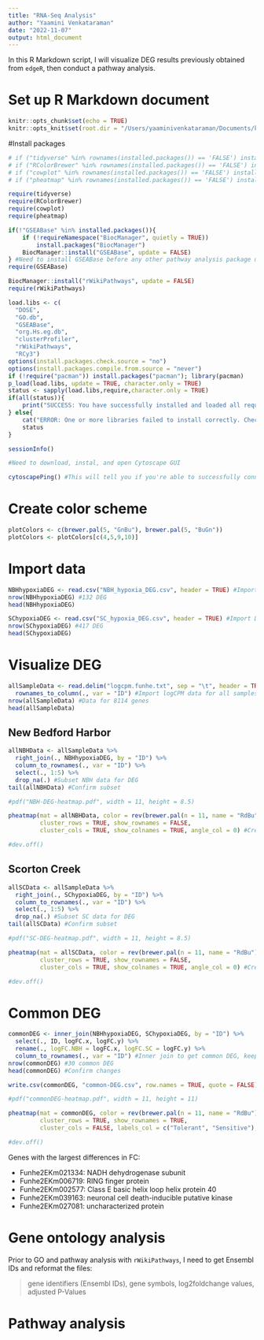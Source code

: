 ```yaml
---
title: "RNA-Seq Analysis"
author: "Yaamini Venkataraman"
date: "2022-11-07"
output: html_document
---
```


In this R Markdown script, I will visualize DEG results previously obtained from `edgeR`, then conduct a pathway analysis.

# Set up R Markdown document

```r
knitr::opts_chunk$set(echo = TRUE)
knitr::opts_knit$set(root.dir = "/Users/yaaminivenkataraman/Documents/killifish-hypoxia-RRBS/output/09-RNA-Seq/") #Set root directory
```

#Install packages

```r
# if ("tidyverse" %in% rownames(installed.packages()) == 'FALSE') install.packages('tidyverse') 
# if ("RColorBrewer" %in% rownames(installed.packages()) == 'FALSE') install.packages('RColorBrewer') 
# if ("cowplot" %in% rownames(installed.packages()) == 'FALSE') install.packages('cowplot') 
# if ("pheatmap" %in% rownames(installed.packages()) == 'FALSE') install.packages('pheatmap') 
```

```r
require(tidyverse)
require(RColorBrewer)
require(cowplot)
require(pheatmap)
```

```r
if(!"GSEABase" %in% installed.packages()){
    if (!requireNamespace("BiocManager", quietly = TRUE))
        install.packages("BiocManager")
    BiocManager::install("GSEABase", update = FALSE)
} #Need to install GSEABase before any other pathway analysis package due to dependency conflicts
require(GSEABase)
```

```r
BiocManager::install("rWikiPathways", update = FALSE)
require(rWikiPathways)
```

```r
load.libs <- c(
  "DOSE",
  "GO.db",
  "GSEABase",
  "org.Hs.eg.db",
  "clusterProfiler",
  "rWikiPathways",
  "RCy3")
options(install.packages.check.source = "no")
options(install.packages.compile.from.source = "never")
if (!require("pacman")) install.packages("pacman"); library(pacman)
p_load(load.libs, update = TRUE, character.only = TRUE)
status <- sapply(load.libs,require,character.only = TRUE)
if(all(status)){
    print("SUCCESS: You have successfully installed and loaded all required libraries.")
} else{
    cat("ERROR: One or more libraries failed to install correctly. Check the following list for FALSE cases and try again...\n\n")
    status
}
```

```r
sessionInfo()
```

```r
#Need to download, instal, and open Cytoscape GUI

cytoscapePing() #This will tell you if you're able to successfully connect to Cytoscape or not
```

# Create color scheme

```r
plotColors <- c(brewer.pal(5, "GnBu"), brewer.pal(5, "BuGn"))
plotColors <- plotColors[c(4,5,9,10)]
```

# Import data

```r
NBHhypoxiaDEG <- read.csv("NBH_hypoxia_DEG.csv", header = TRUE) #Import DEG
nrow(NBHhypoxiaDEG) #132 DEG
head(NBHhypoxiaDEG)
```

```r
SChypoxiaDEG <- read.csv("SC_hypoxia_DEG.csv", header = TRUE) #Import DEG
nrow(SChypoxiaDEG) #417 DEG
head(SChypoxiaDEG)
```

# Visualize DEG

```r
allSampleData <- read.delim("logcpm.funhe.txt", sep = "\t", header = TRUE, col.names = c("NBH1", "NBH2", "NBH3", "NBH4", "NBH5", "SC1", "SC2", "SC3", "SC4", "SC5")) %>%
  rownames_to_column(., var = "ID") #Import logCPM data for all samples
nrow(allSampleData) #Data for 8114 genes
head(allSampleData)
```

## New Bedford Harbor 

```r
allNBHData <- allSampleData %>%
  right_join(., NBHhypoxiaDEG, by = "ID") %>%
  column_to_rownames(., var = "ID") %>%
  select(., 1:5) %>% 
  drop_na(.) #Subset NBH data for DEG
tail(allNBHData) #Confirm subset
```

```r
#pdf("NBH-DEG-heatmap.pdf", width = 11, height = 8.5)

pheatmap(mat = allNBHData, color = rev(brewer.pal(n = 11, name = "RdBu")),
         cluster_rows = TRUE, show_rownames = FALSE, 
         cluster_cols = TRUE, show_colnames = TRUE, angle_col = 0) #Create heatmap for NBH DEG

#dev.off()
```

## Scorton Creek

```r
allSCData <- allSampleData %>%
  right_join(., SChypoxiaDEG, by = "ID") %>%
  column_to_rownames(., var = "ID") %>%
  select(., 1:5) %>% 
  drop_na(.) #Subset SC data for DEG
tail(allSCData) #Confirm subset
```

```r
#pdf("SC-DEG-heatmap.pdf", width = 11, height = 8.5)

pheatmap(mat = allSCData, color = rev(brewer.pal(n = 11, name = "RdBu")),
         cluster_rows = TRUE, show_rownames = FALSE, 
         cluster_cols = TRUE, show_colnames = TRUE, angle_col = 0) #Create heatmap for SC DEG

#dev.off()
```

# Common DEG

```r
commonDEG <- inner_join(NBHhypoxiaDEG, SChypoxiaDEG, by = "ID") %>%
  select(., ID, logFC.x, logFC.y) %>%
  rename(., logFC.NBH = logFC.x, logFC.SC = logFC.y) %>%
  column_to_rownames(., var = "ID") #Inner join to get common DEG, keep only FC columns, and rename columns
nrow(commonDEG) #30 common DEG
head(commonDEG) #Confirm changes
```

```r
write.csv(commonDEG, "common-DEG.csv", row.names = TRUE, quote = FALSE) #Save dataframe
```


```r
#pdf("commonDEG-heatmap.pdf", width = 11, height = 11)

pheatmap(mat = commonDEG, color = rev(brewer.pal(n = 11, name = "RdBu")),
         cluster_rows = TRUE, show_rownames = TRUE, 
         cluster_cols = FALSE, labels_col = c("Tolerant", "Sensitive"), angle_col = 0) #Create heatmap for common DEG to determine if they are all differentially expressed in the same direction

#dev.off()
```

Genes with the largest differences in FC:

- Funhe2EKm021334: NADH dehydrogenase subunit
- Funhe2EKm006719: RING finger protein
- Funhe2EKm002577: Class E basic helix loop helix protein 40
- Funhe2EKm039163: neuronal cell death-inducible putative kinase
- Funhe2EKm027081: uncharacterized protein

# Gene ontology analysis

Prior to GO and pathway analysis with `rWikiPathways`, I need to get Ensembl IDs and reformat the files:

> gene identifiers (Ensembl IDs), gene symbols, log2foldchange values, adjusted P-Values

# Pathway analysis





